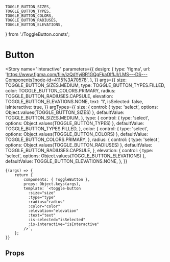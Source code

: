 
	TOGGLE_BUTTON_SIZES,
	TOGGLE_BUTTON_TYPES,
	TOGGLE_BUTTON_COLORS,
	TOGGLE_BUTTON_RADIUSES,
	TOGGLE_BUTTON_ELEVATIONS,
} from './ToggleButton.consts';

<Meta title="components/Toggles/ToggleButton" component={ToggleButton} />

# Button


<Story
	name="interactive"
	parameters={{
		design: {
			type: 'figma',
			url: 'https://www.figma.com/file/izQdYyiBR1GQgFkaOIfIJI/LMS---DS---Components?node-id=4115%3A70578',
		},
	}}
	args={{
		size: TOGGLE_BUTTON_SIZES.MEDIUM,
		type: TOGGLE_BUTTON_TYPES.FILLED,
		color: TOGGLE_BUTTON_COLORS.PRIMARY,
		radius: TOGGLE_BUTTON_RADIUSES.CAPSULE,
		elevation: TOGGLE_BUTTON_ELEVATIONS.NONE,
		text: '1',
		isSelected: false,
		isInteractive: true,
	}}
	argTypes={{
		size: {
			control: { type: 'select', options: Object.values(TOGGLE_BUTTON_SIZES) },
			defaultValue: TOGGLE_BUTTON_SIZES.MEDIUM,
		},
		type: {
			control: { type: 'select', options: Object.values(TOGGLE_BUTTON_TYPES) },
			defaultValue: TOGGLE_BUTTON_TYPES.FILLED,
		},
		color: {
			control: { type: 'select', options: Object.values(TOGGLE_BUTTON_COLORS) },
			defaultValue: TOGGLE_BUTTON_COLORS.PRIMARY,
		},
		radius: {
			control: { type: 'select', options: Object.values(TOGGLE_BUTTON_RADIUSES) },
			defaultValue: TOGGLE_BUTTON_RADIUSES.CAPSULE,
		},
		elevation: {
			control: { type: 'select', options: Object.values(TOGGLE_BUTTON_ELEVATIONS) },
			defaultValue: TOGGLE_BUTTON_ELEVATIONS.NONE,
		},
	}}
>
	{(args) => {
		return {
			components: { ToggleButton },
			props: Object.keys(args),
			template: `<toggle-button
			  :size="size"
			  :type="type"
			  :radius="radius"
			  :color="color"
			  :elevation="elevation"
			  :text="text"
			  :is-selected="isSelected"
			  :is-interactive="isInteractive"
			/>`,
		};
	}}
</Story>

## Props

<Props of={ToggleButton} />
